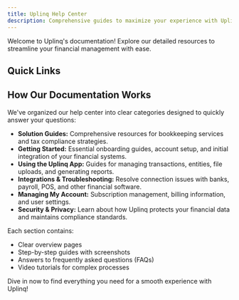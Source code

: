```yaml
---
title: Uplinq Help Center
description: Comprehensive guides to maximize your experience with Uplinq
---
```


Welcome to Uplinq's documentation! Explore our detailed resources to streamline your financial management with ease.

## Quick Links

<Cards>
  <Card title="Solution Guides" href="/docs/bookkeeping-tax-solution-guides" icon="book-open" />
  <Card title="Getting Started" href="/docs/getting-started" icon="play-circle" />
  <Card title="Using the Uplinq App" href="/docs/using-the-uplinq-app" icon="layout" />
  <Card title="Integrations & Troubleshooting" href="/docs/integrations-troubleshooting" icon="link" />
  <Card title="Managing My Account" href="/docs/managing-my-account" icon="user" />
  <Card title="Security & Privacy" href="/docs/security-privacy" icon="shield" />
</Cards>

## How Our Documentation Works

We've organized our help center into clear categories designed to quickly answer your questions:

- **Solution Guides:** Comprehensive resources for bookkeeping services and tax compliance strategies.
- **Getting Started:** Essential onboarding guides, account setup, and initial integration of your financial systems.
- **Using the Uplinq App:** Guides for managing transactions, entities, file uploads, and generating reports.
- **Integrations & Troubleshooting:** Resolve connection issues with banks, payroll, POS, and other financial software.
- **Managing My Account:** Subscription management, billing information, and user settings.
- **Security & Privacy:** Learn about how Uplinq protects your financial data and maintains compliance standards.

Each section contains:

- Clear overview pages
- Step-by-step guides with screenshots
- Answers to frequently asked questions (FAQs)
- Video tutorials for complex processes

Dive in now to find everything you need for a smooth experience with Uplinq!